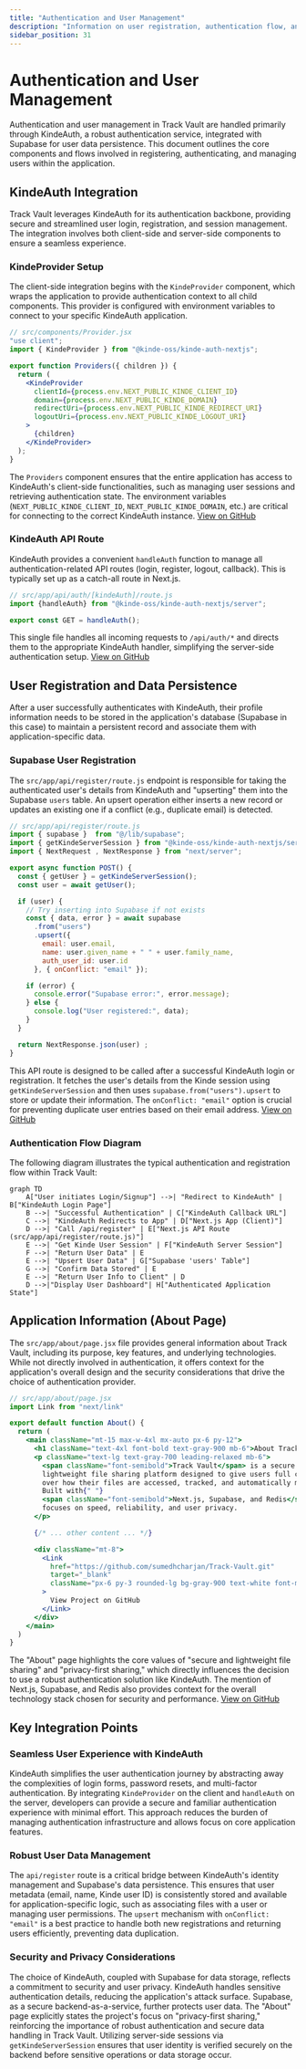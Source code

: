 ```yaml
---
title: "Authentication and User Management"
description: "Information on user registration, authentication flow, and session management using KindeAuth."
sidebar_position: 31
---
```

 # Authentication and User Management

Authentication and user management in Track Vault are handled primarily through KindeAuth, a robust authentication service, integrated with Supabase for user data persistence. This document outlines the core components and flows involved in registering, authenticating, and managing users within the application.

## KindeAuth Integration

Track Vault leverages KindeAuth for its authentication backbone, providing secure and streamlined user login, registration, and session management. The integration involves both client-side and server-side components to ensure a seamless experience.

### KindeProvider Setup

The client-side integration begins with the `KindeProvider` component, which wraps the application to provide authentication context to all child components. This provider is configured with environment variables to connect to your specific KindeAuth application.

```jsx
// src/components/Provider.jsx
"use client";
import { KindeProvider } from "@kinde-oss/kinde-auth-nextjs";

export function Providers({ children }) {
  return (
    <KindeProvider
      clientId={process.env.NEXT_PUBLIC_KINDE_CLIENT_ID}
      domain={process.env.NEXT_PUBLIC_KINDE_DOMAIN}
      redirectUri={process.env.NEXT_PUBLIC_KINDE_REDIRECT_URI}
      logoutUri={process.env.NEXT_PUBLIC_KINDE_LOGOUT_URI}
    >
      {children}
    </KindeProvider>
  );
}
```
The `Providers` component ensures that the entire application has access to KindeAuth's client-side functionalities, such as managing user sessions and retrieving authentication state. The environment variables (`NEXT_PUBLIC_KINDE_CLIENT_ID`, `NEXT_PUBLIC_KINDE_DOMAIN`, etc.) are critical for connecting to the correct KindeAuth instance.
[View on GitHub](https://github.com/sumedhcharjan/Track-Vault/blob/main/src/components/Provider.jsx)

### KindeAuth API Route

KindeAuth provides a convenient `handleAuth` function to manage all authentication-related API routes (login, register, logout, callback). This is typically set up as a catch-all route in Next.js.

```javascript
// src/app/api/auth/[kindeAuth]/route.js
import {handleAuth} from "@kinde-oss/kinde-auth-nextjs/server";

export const GET = handleAuth();
```
This single file handles all incoming requests to `/api/auth/*` and directs them to the appropriate KindeAuth handler, simplifying the server-side authentication setup.
[View on GitHub](https://github.com/sumedhcharjan/Track-Vault/blob/main/src/app/api/auth/[kindeAuth]/route.js)

## User Registration and Data Persistence

After a user successfully authenticates with KindeAuth, their profile information needs to be stored in the application's database (Supabase in this case) to maintain a persistent record and associate them with application-specific data.

### Supabase User Registration

The `src/app/api/register/route.js` endpoint is responsible for taking the authenticated user's details from KindeAuth and "upserting" them into the Supabase `users` table. An upsert operation either inserts a new record or updates an existing one if a conflict (e.g., duplicate email) is detected.

```javascript
// src/app/api/register/route.js
import { supabase }  from "@/lib/supabase";
import { getKindeServerSession } from "@kinde-oss/kinde-auth-nextjs/server";
import { NextRequest , NextResponse } from "next/server";

export async function POST() {
  const { getUser } = getKindeServerSession();
  const user = await getUser();

  if (user) {
    // Try inserting into Supabase if not exists
    const { data, error } = await supabase
      .from("users")
      .upsert({
        email: user.email,
        name: user.given_name + " " + user.family_name,
        auth_user_id: user.id
      }, { onConflict: "email" });

    if (error) {
      console.error("Supabase error:", error.message);
    } else {
      console.log("User registered:", data);
    }
  }

  return NextResponse.json(user) ;
}
```
This API route is designed to be called after a successful KindeAuth login or registration. It fetches the user's details from the Kinde session using `getKindeServerSession` and then uses `supabase.from("users").upsert` to store or update their information. The `onConflict: "email"` option is crucial for preventing duplicate user entries based on their email address.
[View on GitHub](https://github.com/sumedhcharjan/Track-Vault/blob/main/src/app/api/register/route.js)

### Authentication Flow Diagram

The following diagram illustrates the typical authentication and registration flow within Track Vault:





```mermaid
graph TD
    A["User initiates Login/Signup"] -->| "Redirect to KindeAuth" | B["KindeAuth Login Page"]
    B -->| "Successful Authentication" | C["KindeAuth Callback URL"]
    C -->| "KindeAuth Redirects to App" | D["Next.js App (Client)"]
    D -->| "Call /api/register" | E["Next.js API Route (src/app/api/register/route.js)"]
    E -->| "Get Kinde User Session" | F["KindeAuth Server Session"]
    F -->| "Return User Data" | E
    E -->| "Upsert User Data" | G["Supabase 'users' Table"]
    G -->| "Confirm Data Stored" | E
    E -->| "Return User Info to Client" | D
    D -->|"Display User Dashboard"| H["Authenticated Application State"]
```



## Application Information (About Page)

The `src/app/about/page.jsx` file provides general information about Track Vault, including its purpose, key features, and underlying technologies. While not directly involved in authentication, it offers context for the application's overall design and the security considerations that drive the choice of authentication provider.

```jsx
// src/app/about/page.jsx
import Link from "next/link"

export default function About() {
  return (
    <main className="mt-15 max-w-4xl mx-auto px-6 py-12">
      <h1 className="text-4xl font-bold text-gray-900 mb-6">About Track Vault</h1>
      <p className="text-lg text-gray-700 leading-relaxed mb-6">
        <span className="font-semibold">Track Vault</span> is a secure and
        lightweight file sharing platform designed to give users full control
        over how their files are accessed, tracked, and automatically managed.
        Built with{" "}
        <span className="font-semibold">Next.js, Supabase, and Redis</span>, it
        focuses on speed, reliability, and user privacy.
      </p>

      {/* ... other content ... */}

      <div className="mt-8">
        <Link
          href="https://github.com/sumedhcharjan/Track-Vault.git"
          target="_blank"
          className="px-6 py-3 rounded-lg bg-gray-900 text-white font-medium hover:bg-gray-800 transition"
        >
          View Project on GitHub
        </Link>
      </div>
    </main>
  )
}
```
The "About" page highlights the core values of "secure and lightweight file sharing" and "privacy-first sharing," which directly influences the decision to use a robust authentication solution like KindeAuth. The mention of Next.js, Supabase, and Redis also provides context for the overall technology stack chosen for security and performance.
[View on GitHub](https://github.com/sumedhcharjan/Track-Vault/blob/main/src/app/about/page.jsx)

## Key Integration Points

### Seamless User Experience with KindeAuth

KindeAuth simplifies the user authentication journey by abstracting away the complexities of login forms, password resets, and multi-factor authentication. By integrating `KindeProvider` on the client and `handleAuth` on the server, developers can provide a secure and familiar authentication experience with minimal effort. This approach reduces the burden of managing authentication infrastructure and allows focus on core application features.

### Robust User Data Management

The `api/register` route is a critical bridge between KindeAuth's identity management and Supabase's data persistence. This ensures that user metadata (email, name, Kinde user ID) is consistently stored and available for application-specific logic, such as associating files with a user or managing user permissions. The `upsert` mechanism with `onConflict: "email"` is a best practice to handle both new registrations and returning users efficiently, preventing data duplication.

### Security and Privacy Considerations

The choice of KindeAuth, coupled with Supabase for data storage, reflects a commitment to security and user privacy. KindeAuth handles sensitive authentication details, reducing the application's attack surface. Supabase, as a secure backend-as-a-service, further protects user data. The "About" page explicitly states the project's focus on "privacy-first sharing," reinforcing the importance of robust authentication and secure data handling in Track Vault. Utilizing server-side sessions via `getKindeServerSession` ensures that user identity is verified securely on the backend before sensitive operations or data storage occur.